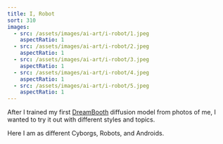 ```yaml
---
title: I, Robot
sort: 310
images:
  - src: /assets/images/ai-art/i-robot/1.jpeg
    aspectRatio: 1
  - src: /assets/images/ai-art/i-robot/2.jpeg
    aspectRatio: 1
  - src: /assets/images/ai-art/i-robot/3.jpeg
    aspectRatio: 1
  - src: /assets/images/ai-art/i-robot/4.jpeg
    aspectRatio: 1
  - src: /assets/images/ai-art/i-robot/5.jpeg
    aspectRatio: 1
---
```


After I trained my first [DreamBooth](https://dreambooth.github.io/) diffusion model from photos of me, I wanted to try it out with different styles and topics.

Here I am as different Cyborgs, Robots, and Androids.
